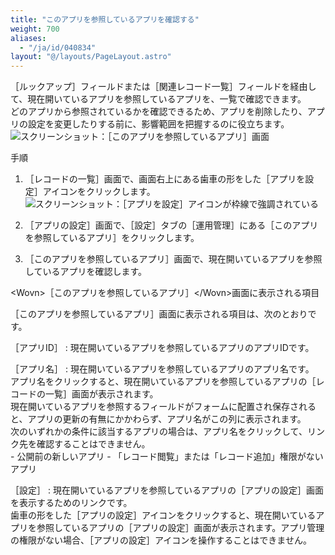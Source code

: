 ```yaml
---
title: "このアプリを参照しているアプリを確認する"
weight: 700
aliases:
  - "/ja/id/040834"
layout: "@/layouts/PageLayout.astro"
---
```




<Wovn>［ルックアップ］</Wovn>フィールドまたは<Wovn>［関連レコード一覧］</Wovn>フィールドを経由して、現在開いているアプリを参照しているアプリを、一覧で確認できます。  
どのアプリから参照されているかを確認できるため、アプリを削除したり、アプリの設定を変更したりする前に、影響範囲を把握するのに役立ちます。  
<Img src="/k/kintone/img-ja/reference_01.png" alt="スクリーンショット：［このアプリを参照しているアプリ］画面" />

<Heading id="app_settings_reference_10">手順</Heading>

1. <Wovn>［レコードの一覧］</Wovn>画面で、画面右上にある歯車の形をした<Wovn>［アプリを設定］</Wovn>アイコンをクリックします。  
   <Img src="/k/kintone/img/settings_new_icon.png" alt="スクリーンショット：［アプリを設定］アイコンが枠線で強調されている" />

1. <Wovn>［アプリの設定］</Wovn>画面で、<Wovn>［設定］</Wovn>タブの<Wovn>［運用管理］</Wovn>にある<Wovn>［このアプリを参照しているアプリ］</Wovn>をクリックします。

1. <Wovn>［このアプリを参照しているアプリ］</Wovn>画面で、現在開いているアプリを参照しているアプリを確認します。

<Heading id="app_settings_reference_20">&lt;Wovn&gt;［このアプリを参照しているアプリ］&lt;/Wovn&gt;画面に表示される項目</Heading>

<Wovn>［このアプリを参照しているアプリ］</Wovn>画面に表示される項目は、次のとおりです。

<Wovn>［アプリID］</Wovn>
: 現在開いているアプリを参照しているアプリのアプリIDです。

<Wovn>［アプリ名］</Wovn>
: 現在開いているアプリを参照しているアプリのアプリ名です。  
  アプリ名をクリックすると、現在開いているアプリを参照しているアプリの<Wovn>［レコードの一覧］</Wovn>画面が表示されます。  
  現在開いているアプリを参照するフィールドがフォームに配置され保存されると、アプリの更新の有無にかかわらず、アプリ名がこの列に表示されます。  
  次のいずれかの条件に該当するアプリの場合は、アプリ名をクリックして、リンク先を確認することはできません。  
    - 公開前の新しいアプリ
    - 「レコード閲覧」または「レコード追加」権限がないアプリ

<Wovn>［設定］</Wovn>
: 現在開いているアプリを参照しているアプリの<Wovn>［アプリの設定］</Wovn>画面を表示するためのリンクです。  
  歯車の形をした<Wovn>［アプリの設定］</Wovn>アイコンをクリックすると、現在開いているアプリを参照しているアプリの<Wovn>［アプリの設定］</Wovn>画面が表示されます。アプリ管理の権限がない場合、<Wovn>［アプリの設定］</Wovn>アイコンを操作することはできません。
